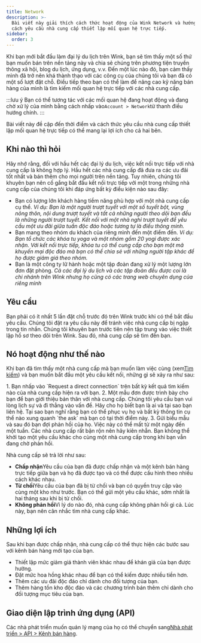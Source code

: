 ```yaml
---
title: Network
description: >-
  Bài viết này giải thích cách thức hoạt động của Wink Network và hướng dẫn bạn
  cách yêu cầu nhà cung cấp thiết lập mối quan hệ trực tiếp.
sidebar:
  order: 3
---
```


Khi bạn mới bắt đầu làm đại lý du lịch trên Wink, bạn sẽ tìm thấy một số thứ bạn muốn bán trên nền tảng này và chia sẻ chúng trên phương tiện truyền thông xã hội, blog du lịch, ứng dụng, v.v.
Đến một lúc nào đó, bạn cảm thấy mình đã trở nên khá thành thạo với các công cụ của chúng tôi và bạn đã có một số lượt đặt chỗ.
Điều tiếp theo bạn có thể làm để nâng cao kỹ năng bán hàng của mình là tìm kiếm mối quan hệ trực tiếp với các nhà cung cấp.

:::lưu ý
Bạn có thể tương tác với các mối quan hệ đang hoạt động và đang chờ xử lý của mình bằng cách nhấp vào`Account > Network`từ thanh điều hướng chính.
:::

Bài viết này đề cập đến thời điểm và cách thức yêu cầu nhà cung cấp thiết lập mối quan hệ trực tiếp có thể mang lại lợi ích cho cả hai bên.

## Khi nào thì hỏi

Hãy nhớ rằng, đối với hầu hết các đại lý du lịch, việc kết nối trực tiếp với nhà cung cấp là không hợp lý. Hầu hết các nhà cung cấp đã đưa ra các ưu đãi tốt nhất và bán thêm cho mọi người trên nền tảng.&#x20;
Tuy nhiên, chúng tôi khuyên bạn nên cố gắng bắt đầu kết nối trực tiếp với một trong những nhà cung cấp của chúng tôi khi đáp ứng bất kỳ điều kiện nào sau đây:

* Bạn có lượng lớn khách hàng tiềm năng phù hợp với một nhà cung cấp cụ thể.
  *Ví dụ: Bạn là một người trượt tuyết với một số tuyết bột, vùng nông thôn, nội dung trượt tuyết và tất cả những người theo dõi bạn đều là những người trượt tuyết. Kết nối với một nhà nghỉ trượt tuyết để yêu cầu một ưu đãi giữa tuần độc đáo hoặc tương tự là điều thông minh.*
* Bạn mang theo nhóm du khách của riêng mình đến một điểm đến.
  *Ví dụ: Bạn tổ chức các khóa tu yoga và một nhóm gồm 20 yogi được xác nhận. Với kết nối trực tiếp, khóa tu có thể cung cấp cho bạn một mã khuyến mại độc đáo mà bạn có thể chia sẻ với những người tập khác để họ được giảm giá theo nhóm.*
* Bạn là một công ty lữ hành hoặc một tập đoàn đang xử lý một lượng lớn đơn đặt phòng.
  *Cả các đại lý du lịch và các tập đoàn đều được coi là chi nhánh trên Wink nhưng họ cũng có các trang web chuyên dụng của riêng mình*

## Yêu cầu

Bạn phải có ít nhất 5 lần đặt chỗ trước đó trên Wink trước khi có thể bắt đầu yêu cầu.
Chúng tôi đặt ra yêu cầu này để tránh việc nhà cung cấp bị ngập trong tin nhắn. Chúng tôi khuyên bạn trước tiên nên tập trung vào việc thiết lập hồ sơ theo dõi trên Wink. Sau đó, nhà cung cấp sẽ tìm đến bạn.

## Nó hoạt động như thế nào

Khi bạn đã tìm thấy một nhà cung cấp mà bạn muốn làm việc cùng (xem[Tìm kiếm](/studio/search/)) và bạn muốn bắt đầu một yêu cầu kết nối, những gì sẽ xảy ra như sau:

<Steps>
  1. Bạn nhấp vào `Request a direct connection` trên bất kỳ kết quả tìm kiếm nào của nhà cung cấp hiện ra với bạn.
  2. Một mẫu đơn được trình bày cho bạn để bạn giới thiệu bản thân với nhà cung cấp. Chúng tôi yêu cầu bạn vui lòng lịch sự và đi thẳng vào vấn đề. Hãy cho họ biết bạn là ai và tại sao bạn liên hệ. Tại sao bạn nghĩ rằng bạn có thể phục vụ họ và bất kỳ thông tin cụ thể nào xung quanh `the ask` mà bạn có tại thời điểm này.
  3. Gửi biểu mẫu và sau đó bạn đợi phản hồi của họ. Việc này có thể mất từ một ngày đến một tuần. Các nhà cung cấp rất bận rộn nên hãy kiên nhẫn. Bạn không thể khởi tạo một yêu cầu khác cho cùng một nhà cung cấp trong khi bạn vẫn đang chờ phản hồi.
</Steps>


Nhà cung cấp sẽ trả lời như sau:

* **Chấp nhận**Yêu cầu của bạn đã được chấp nhận và một kênh bán hàng trực tiếp giữa bạn và họ đã được tạo và có thể được cấu hình theo nhiều cách khác nhau.
* **Từ chối**Yêu cầu của bạn đã bị từ chối và bạn có quyền truy cập vào cùng một kho như trước. Bạn có thể gửi một yêu cầu khác, sớm nhất là hai tháng sau khi bị từ chối.
* **Không phản hồi**Vì lý do nào đó, nhà cung cấp không phản hồi gì cả. Lúc này, bạn nên cân nhắc tìm nhà cung cấp khác.

## Những lợi ích

Sau khi bạn được chấp nhận, nhà cung cấp có thể thực hiện các bước sau với kênh bán hàng mới tạo của bạn.

* Thiết lập mức giảm giá thành viên khác nhau để khán giả của bạn được hưởng.
* Đặt mức hoa hồng khác nhau để bạn có thể kiếm được nhiều tiền hơn.
* Thêm các ưu đãi độc đáo chỉ dành cho đối tượng của bạn.
* Thêm hàng tồn kho độc đáo và các chương trình bán thêm chỉ dành cho đối tượng mục tiêu của bạn.

## Giao diện lập trình ứng dụng (API)

Các nhà phát triển muốn quản lý mạng của họ có thể chuyển sang[Nhà phát triển > API > Kênh bán hàng](/developers/apis/#sales-channel-api).

